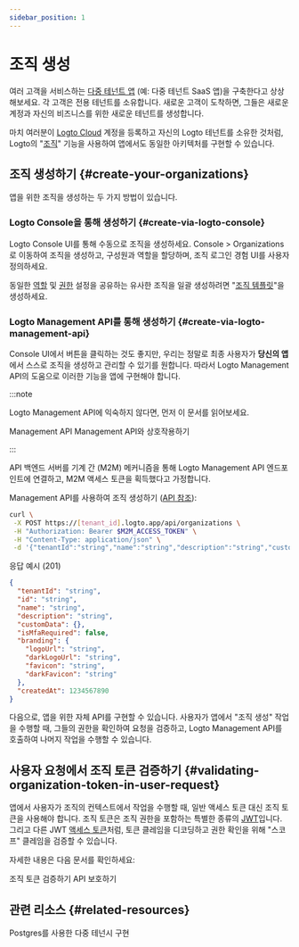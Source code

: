 ```yaml
---
sidebar_position: 1
---
```


# 조직 생성

여러 고객을 서비스하는 [다중 테넌트 앱](https://auth.wiki/multi-tenancy) (예: 다중 테넌트 SaaS 앱)을 구축한다고 상상해보세요. 각 고객은 전용 테넌트를 소유합니다. 새로운 고객이 도착하면, 그들은 새로운 계정과 자신의 비즈니스를 위한 새로운 테넌트를 생성합니다.

마치 여러분이 [Logto Cloud](https://cloud.logto.io/) 계정을 등록하고 자신의 Logto 테넌트를 소유한 것처럼, Logto의 "[조직](/organizations)" 기능을 사용하여 앱에서도 동일한 아키텍처를 구현할 수 있습니다.

## 조직 생성하기 \{#create-your-organizations}

앱을 위한 조직을 생성하는 두 가지 방법이 있습니다.

### Logto Console을 통해 생성하기 \{#create-via-logto-console}

Logto Console UI를 통해 수동으로 조직을 생성하세요. <CloudLink to="/organizations">Console > Organizations</CloudLink>로 이동하여 조직을 생성하고, 구성원과 역할을 할당하며, 조직 로그인 경험 UI를 사용자 정의하세요.

동일한 [역할](/authorization/organization-template/configure-organization-template#create-organization-role) 및 [권한](/authorization/organization-template/configure-organization-template#create-organization-permission) 설정을 공유하는 유사한 조직을 일괄 생성하려면 "[조직 템플릿](/authorization/organization-template)"을 생성하세요.

### Logto Management API를 통해 생성하기 \{#create-via-logto-management-api}

Console UI에서 버튼을 클릭하는 것도 좋지만, 우리는 정말로 최종 사용자가 **당신의 앱**에서 스스로 조직을 생성하고 관리할 수 있기를 원합니다. 따라서 Logto Management API의 도움으로 이러한 기능을 앱에 구현해야 합니다.

:::note

Logto Management API에 익숙하지 않다면, 먼저 이 문서를 읽어보세요.

<Url href="/concepts/core-service/#management-api">Management API</Url>
<Url href="/integrate-logto/interact-with-management-api">Management API와 상호작용하기</Url>

:::

API 백엔드 서버를 기계 간 (M2M) 메커니즘을 통해 Logto Management API 엔드포인트에 연결하고, M2M 액세스 토큰을 획득했다고 가정합니다.

Management API를 사용하여 조직 생성하기 ([API 참조](https://openapi.logto.io/operation/operation-createorganization)):

```bash
curl \
 -X POST https://[tenant_id].logto.app/api/organizations \
 -H "Authorization: Bearer $M2M_ACCESS_TOKEN" \
 -H "Content-Type: application/json" \
 -d '{"tenantId":"string","name":"string","description":"string","customData":{},"isMfaRequired":false,"branding":{"logoUrl":"string","darkLogoUrl":"string","favicon":"string","darkFavicon":"string"},"createdAt":1234567890}'
```

응답 예시 (201)

```json
{
  "tenantId": "string",
  "id": "string",
  "name": "string",
  "description": "string",
  "customData": {},
  "isMfaRequired": false,
  "branding": {
    "logoUrl": "string",
    "darkLogoUrl": "string",
    "favicon": "string",
    "darkFavicon": "string"
  },
  "createdAt": 1234567890
}
```

다음으로, 앱을 위한 자체 API를 구현할 수 있습니다. 사용자가 앱에서 "조직 생성" 작업을 수행할 때, 그들의 권한을 확인하여 요청을 검증하고, Logto Management API를 호출하여 나머지 작업을 수행할 수 있습니다.

## 사용자 요청에서 조직 토큰 검증하기 \{#validating-organization-token-in-user-request}

앱에서 사용자가 조직의 컨텍스트에서 작업을 수행할 때, 일반 액세스 토큰 대신 조직 토큰을 사용해야 합니다. 조직 토큰은 조직 권한을 포함하는 특별한 종류의 [JWT](https://auth.wiki/jwt)입니다. 그리고 다른 JWT [액세스 토큰](https://auth.wiki/access-token)처럼, 토큰 클레임을 디코딩하고 권한 확인을 위해 "스코프" 클레임을 검증할 수 있습니다.

자세한 내용은 다음 문서를 확인하세요:

<Url href="/authorization/organization-template/protect-organization-resources">
  조직 토큰 검증하기
</Url>
<Url href="/authorization/api-resources/protect-your-api">API 보호하기</Url>

## 관련 리소스 \{#related-resources}

<Url href="https://blog.logto.io/implement-multi-tenancy">Postgres를 사용한 다중 테넌시 구현</Url>
